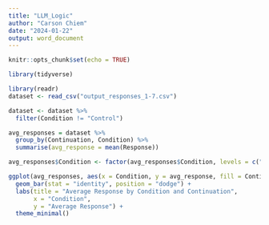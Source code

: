 ---
title: "LLM_Logic"
author: "Carson Chiem"
date: "2024-01-22"
output: word_document
---

```{r setup, include=FALSE}
knitr::opts_chunk$set(echo = TRUE)
```

```{r}
library(tidyverse)
```

```{r}
library(readr)
dataset <- read_csv("output_responses_1-7.csv")
```
```{r}
dataset <- dataset %>% 
  filter(Condition != "Control")

avg_responses = dataset %>%
  group_by(Continuation, Condition) %>%
  summarise(avg_response = mean(Response))

avg_responses$Condition <- factor(avg_responses$Condition, levels = c("Experimental_N", "Experimental_W", "Experimental_O"), labels = c("Negation", "Without", "Other"))

ggplot(avg_responses, aes(x = Condition, y = avg_response, fill = Continuation)) +
  geom_bar(stat = "identity", position = "dodge") +
  labs(title = "Average Response by Condition and Continuation",
       x = "Condition",
       y = "Average Response") +
  theme_minimal()
```


